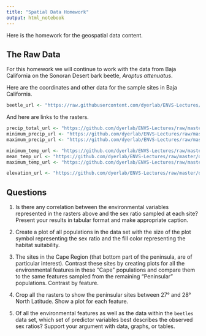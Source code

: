 ```yaml
---
title: "Spatial Data Homework"
output: html_notebook
---
```


Here is the homework for the geospatial data content.

## The Raw Data

For this homework we will continue to work with the data from Baja California on the Sonoran Desert bark beetle, *Araptus attenuatus*.  

Here are the coordinates and other data for the sample sites in Baja California.

```r
beetle_url <- "https://raw.githubusercontent.com/dyerlab/ENVS-Lectures/master/data/Araptus_Disperal_Bias.csv"
```

And here are links to the rasters.

```r
precip_total_url <- "https://github.com/dyerlab/ENVS-Lectures/raw/master/data/Annual_Precip_22.tif"
minimum_precip_url <- "https://github.com/dyerlab/ENVS-Lectures/raw/master/data/Minimum_Precip_22.tif"
maximum_precip_url <- "https://github.com/dyerlab/ENVS-Lectures/raw/master/data/Maximum_Precip.tif"

minimum_temp_url <- "https://github.com/dyerlab/ENVS-Lectures/raw/master/data/Minimum_Temp_22.tif"
mean_temp_url <- "https://github.com/dyerlab/ENVS-Lectures/raw/master/data/Mean_Temp_22.tif"
maximum_temp_url <- "https://github.com/dyerlab/ENVS-Lectures/raw/master/data/Maximum_Temp_22.tif"

elevation_url <- "https://github.com/dyerlab/ENVS-Lectures/raw/master/data/alt_22.tif"
```


## Questions

1. Is there any correlation between the environmental variables represented in the rasters above and the sex ratio sampled at each site?  Present your results in tabular format and make appropriate caption.


2. Create a plot of all populations in the data set with the size of the plot symbol representing the sex ratio and the fill color representing the habitat suitability.


3. The sites in the Cape Region (that bottom part of the peninsula, are of particular interest).  Contrast these sites by creating plots for all the environmental features in these "Cape" populations and compare them to the same features sampled from the remaining "Peninsular" populations.  Contrast by feature.


4. Crop all the rasters to show the peninsular sites between 27° and 28° North Latitude.  Show a plot for each feature.


5. Of all the environmental features as well as the data within the `beetles` data set, which set of predictor variables best describes the observed sex ratios?  Support your argument with data, graphs, or tables.





